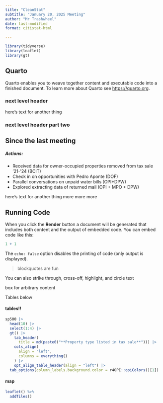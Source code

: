 ```yaml
---
title: "CleanStat"
subtitle: "January 20, 2025 Meeting"
author: "Mr Trashwheel"
date: last-modified
format: citistat-html

---
```



```r

library(tidyverse)
library(leaflet)
library(gt)


```


## Quarto

Quarto enables you to weave together content and executable code into a finished document. To learn more about Quarto see <https://quarto.org>.

### next level header

here's text for another thing

### next level header part two


::: {.callout-tip}
## Since the last meeting

##### Actions:
* Received data for owner-occupied properties removed from tax sale '21-'24 (BCIT)
* Check in on opportunities with Pedro Aponte (DOF)
* Parallel conversations on unpaid water bills (OPI+DPW)
* Explored extracting data of returned mail (OPI + MPO + DPW)

:::


here's text for another thing more more more

## Running Code

When you click the **Render** button a document will be generated that includes both content and the output of embedded code. You can embed code like this:

```r
1 + 1
```

The `echo: false` option disables the printing of code (only output is displayed).

> blockquotes are fun

You can also [strike through]{.strike}, [cross-off]{.cross}, [highlight]{.highlight}, and [circle]{.circle} text

:::{.box}
box for arbitrary content
:::

Tables below

#### tables!!

```r

sp500 |>
  head(10) |> 
  select(1:4) |> 
  gt() |>
    tab_header(
      title = md(paste0("**Property type listed in tax sale**"))) |> 
    cols_align(
      align = "left",
      columns = everything()
    ) |> 
    opt_align_table_header(align = "left") |> 
  tab_options(column_labels.background.color = r4OPI::opiColors()[1])

```


#### map

```r
leaflet() %>% 
  addTiles() 
```